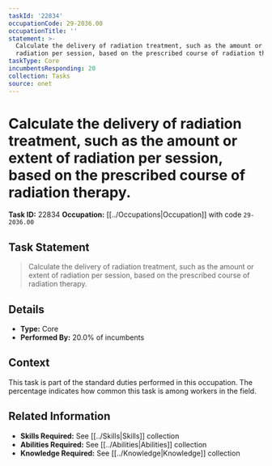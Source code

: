 ```yaml
---
taskId: '22834'
occupationCode: 29-2036.00
occupationTitle: ''
statement: >-
  Calculate the delivery of radiation treatment, such as the amount or extent of
  radiation per session, based on the prescribed course of radiation therapy.
taskType: Core
incumbentsResponding: 20
collection: Tasks
source: onet
---
```

# Calculate the delivery of radiation treatment, such as the amount or extent of radiation per session, based on the prescribed course of radiation therapy.

**Task ID:** 22834
**Occupation:** [[../Occupations|Occupation]] with code `29-2036.00`

## Task Statement

> Calculate the delivery of radiation treatment, such as the amount or extent of radiation per session, based on the prescribed course of radiation therapy.

## Details

- **Type:** Core
- **Performed By:** 20.0% of incumbents

## Context

This task is part of the standard duties performed in this occupation. The percentage indicates how common this task is among workers in the field.

## Related Information

- **Skills Required:** See [[../Skills|Skills]] collection
- **Abilities Required:** See [[../Abilities|Abilities]] collection
- **Knowledge Required:** See [[../Knowledge|Knowledge]] collection
